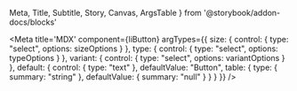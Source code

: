   Meta,
  Title,
  Subtitle,
  Story,
  Canvas,
  ArgsTable 
} from '@storybook/addon-docs/blocks'

<Meta
  title='MDX'
  component={IiButton}
  argTypes={{
    size: {
      control: {
        type: "select",
        options: sizeOptions
      }
    },
    type: {
      control: {
        type: "select",
        options: typeOptions
      }
    },
    variant: {
      control: {
        type: "select",
        options: variantOptions
      }
    },
    default: {
      control: { type: "text" },
      defaultValue: "Button",
      table: {
        type: { summary: "string" },
        defaultValue: { summary: "null" }
      }
    }
  }}
/>

<Title />

<Subtitle>Anchor (links) and buttons (html) use defined colours and description components for reuse in styling call to actions.</Subtitle>

  props: Object.keys(argTypes),
  components: { IiButton },
  template: `<ii-button v-bind="$props">{{ this.default }}</ii-button>`
})

<Canvas>
  <Story
    name="playground2"
    args={{
      variant: "secondary"
    }}
  >
    {Template.bind()}
  </Story>
</Canvas>

<ArgsTable story="playground2" />

<Canvas>
  <Story
    name="primary2"
    args={{
      variant: "primary"
    }}
  >
    {Template.bind()}
  </Story>
</Canvas>

<Canvas>
  <Story
    name="secondary2"
    args={{
      variant: "secondary"
    }}
  >
    {Template.bind()}
  </Story>
</Canvas>

<Canvas>
  <Story
    name="standard2"
    args={{
      variant: "standard"
    }}
  >
    {Template.bind()}
  </Story>
</Canvas>

<Canvas>
  <Story
    name="danger2"
    args={{
      variant: "danger"
    }}
  >
    {Template.bind()}
  </Story>
</Canvas>

<Canvas>
  <Story
    name="ghost2"
    args={{
      variant: "ghost"
    }}
  >
    {Template.bind()}
  </Story>
</Canvas>

<Usage />

<Code />

<Style />

<A11y />
